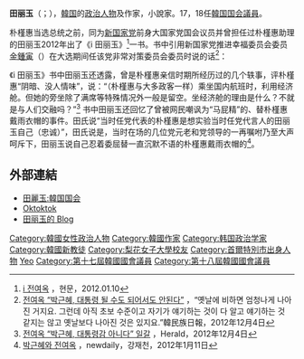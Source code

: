 {{Expand|time=2012-03-11}}
{{Infobox Korean name
|hangul=전여옥
|hanja=田麗玉
|rr=Chun Wuhog
|mr=Jeon Yeook
|tablewidth=265
|color=lavender
}}
'''田丽玉'''（{{lang-ko|'''전여옥'''}}；{{bd|1959年|4月9日|catIdx=J田麗玉}}），[[韓国|韓国]]的[[政治人物|政治人物]]及作家，小說家。17，18任[[韓国|韓国]][[国会議員|国会議員]]。


朴槿惠当选总统之前，同为[[新国家党|新国家党]]前身大国家党国会议员并曾担任过朴槿惠助理的田丽玉2012年出了《i 田丽玉》<ref>[http://book.daum.net/detail/book.do?bookid=KOR9788992751988l i 전여옥] {{Wayback|url=http://book.daum.net/detail/book.do?bookid=KOR9788992751988l |date=20161026165128 }}，현문，2012.01.10</ref>一书。书中引用新国家党推进幸福委员会委员[[金鍾仁_(政治人物)|金鍾寅]]（{{lang|ko|김종인}}）在大选期间任该党非常对策委员会委员时说的话<ref>[http://www.hani.co.kr/arti/politics/politics_general/563704.htmll 전여옥 “박근혜, 대통령 될 수도 되어서도 안된다”] {{Wayback|url=http://www.hani.co.kr/arti/politics/politics_general/563704.htmll |date=20150926204232 }}，“옛날에 비하면 엄청나게 나아진 거지요. 그런데 아직 초보 수준이고 자기가 얘기하는 것이 다 알고 얘기하는 것 같지는 않고 옛날보다 나아진 것은 있지요.”韓民族日報，2012年12月4日</ref>：

{{Cquote|（朴槿惠）比过去可是大有进展了。但还是初级水准，自己说的话好像自己也没能真正理解。}}

《i 田丽玉》书中田丽玉还透露，曾是朴槿惠亲信时期所经历过的几个轶事，评朴槿惠“阴暗、没人情味”，说：“（朴槿惠与大多政客一样）乘坐国内航班时，利用经济舱。但她的旁坐除了满席等特殊情况外一般是留空。坐经济舱的理由是什么？不就是与人们交融吗？”<ref>[http://nbiz.heraldcorp.com/view.php?ud=20121204000915l 전여옥 “박근혜, 대통령감 아니다” 일갈] {{Wayback|url=http://nbiz.heraldcorp.com/view.php?ud=20121204000915l |date=20160305183937 }}，Herald，2012年12月4日</ref> 书中田丽玉还回忆了曾被网民嘲讽为“马屁精”的、替朴槿惠戴雨衣帽的事件。田氏说“当时任党代表的朴槿惠是想实验当时任党代言人的田丽玉自己（忠诚）”，田氏说是，当时在场的几位党元老和党领导的一再嘱咐乃至大声呵斥下，田丽玉说自己忍着委屈替一直沉默不语的朴槿惠戴雨衣帽的<ref>[http://www.newdaily.co.kr/news/article.html?no=103352 박근혜와 전여옥] {{Wayback|url=http://www.newdaily.co.kr/news/article.html?no=103352 |date=20131004215623 }}，newdaily，강재천，2012年1月11日</ref>。

== 外部連結 ==
* [http://www.rokps.or.kr/profile_result_ok.asp?num=2424 田麗玉:韓国国会]{{dead link|date=2018年3月 |bot=InternetArchiveBot |fix-attempted=yes }} {{ko}}
* [http://www.oktalktalk.com/home/index.html Oktoktok] {{Wayback|url=http://www.oktalktalk.com/home/index.html |date=20100324160018 }} {{ko}}
* [http://blog.naver.com/mymyday 田丽玉的 Blog] {{Wayback|url=http://blog.naver.com/mymyday |date=20120308032054 }} {{ko}}


{{DEFAULTSORT:Jeon}}
[[Category:韓國女性政治人物|Category:韓國女性政治人物]]
[[Category:韓國作家|Category:韓國作家]]
[[Category:韩国政治学家|Category:韩国政治学家]]
[[Category:韓國新教徒|Category:韓國新教徒]]
[[Category:梨花女子大學校友|Category:梨花女子大學校友]]
[[Category:首爾特別市出身人物|Category:首爾特別市出身人物]]
[[Category:田姓|Yeo]]
[[Category:第十七屆韓國國會議員|Category:第十七屆韓國國會議員]]
[[Category:第十八屆韓國國會議員|Category:第十八屆韓國國會議員]]